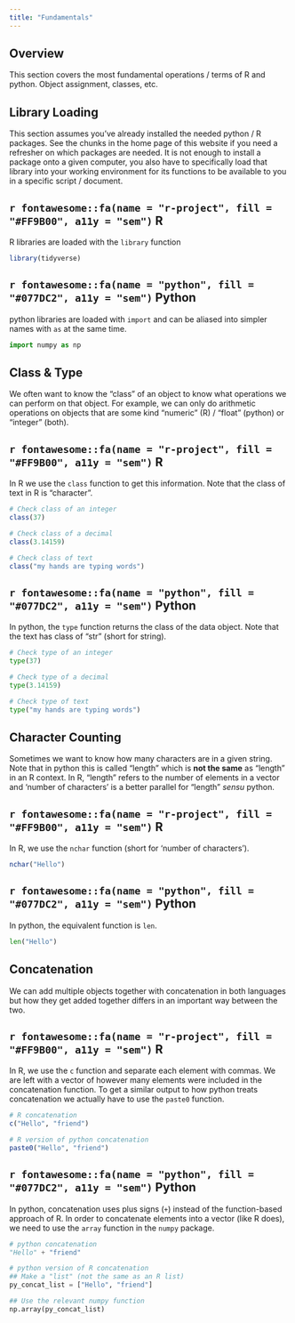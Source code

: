 ```yaml
---
title: "Fundamentals"
---
```


## Overview

This section covers the most fundamental operations / terms of R and python. Object assignment, classes, etc.

## Library Loading

This section assumes you've already installed the needed python / R packages. See the chunks in the home page of this website if you need a refresher on which packages are needed. It is not enough to install a package onto a given computer, you also have to specifically load that library into your working environment for its functions to be available to you in a specific script / document.

:::panel-tabset
## `r fontawesome::fa(name = "r-project", fill = "#FF9B00", a11y = "sem")` R

R libraries are loaded with the `library` function

```r
library(tidyverse)
```

## `r fontawesome::fa(name = "python", fill = "#077DC2", a11y = "sem")` Python

python libraries are loaded with `import` and can be aliased into simpler names with `as` at the same time.

```python
import numpy as np
```
:::

## Class & Type

We often want to know the "class" of an object to know what operations we can perform on that object. For example, we can only do arithmetic operations on objects that are some kind "numeric" (R) / "float" (python) or "integer" (both).

:::panel-tabset
## `r fontawesome::fa(name = "r-project", fill = "#FF9B00", a11y = "sem")` R

In R we use the `class` function to get this information. Note that the class of text in R is "character".

```r
# Check class of an integer
class(37)

# Check class of a decimal
class(3.14159)

# Check class of text
class("my hands are typing words")
```

## `r fontawesome::fa(name = "python", fill = "#077DC2", a11y = "sem")` Python

In python, the `type` function returns the class of the data object. Note that the text has class of "str" (short for string).

```python
# Check type of an integer
type(37)

# Check type of a decimal
type(3.14159)

# Check type of text
type("my hands are typing words")
```
:::

## Character Counting

Sometimes we want to know how many characters are in a given string. Note that in python this is called "length" which is **not the same** as "length" in an R context. In R, "length" refers to the number of elements in a vector and 'number of characters' is a better parallel for "length" _sensu_ python. 

:::panel-tabset
## `r fontawesome::fa(name = "r-project", fill = "#FF9B00", a11y = "sem")` R

In R, we use the `nchar` function (short for 'number of characters').

```r
nchar("Hello")
```

## `r fontawesome::fa(name = "python", fill = "#077DC2", a11y = "sem")` Python

In python, the equivalent function is `len`.

```python
len("Hello")
```
:::

## Concatenation

We can add multiple objects together with concatenation in both languages but how they get added together differs in an important way between the two.

:::panel-tabset
## `r fontawesome::fa(name = "r-project", fill = "#FF9B00", a11y = "sem")` R

In R, we use the `c` function and separate each element with commas. We are left with a vector of however many elements were included in the concatenation function. To get a similar output to how python treats concatenation we actually have to use the `paste0` function.

```r
# R concatenation
c("Hello", "friend")

# R version of python concatenation
paste0("Hello", "friend")
```

## `r fontawesome::fa(name = "python", fill = "#077DC2", a11y = "sem")` Python

In python, concatenation uses plus signs (`+`) instead of the function-based approach of R. In order to concatenate elements into a vector (like R does), we need to use the `array` function in the `numpy` package.

```python
# python concatenation
"Hello" + "friend"

# python version of R concatenation
## Make a "list" (not the same as an R list)
py_concat_list = ["Hello", "friend"]

## Use the relevant numpy function
np.array(py_concat_list)
```
:::

